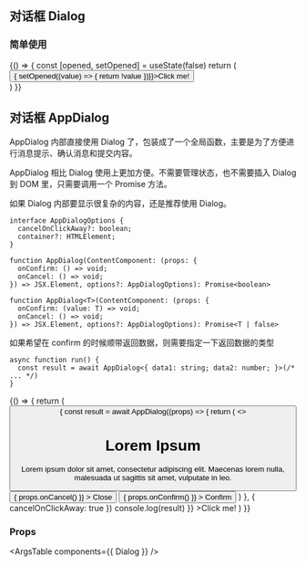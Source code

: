 
<Meta title="组件/对话框 Dialog" component={Dialog} />

## 对话框 Dialog

### 简单使用

<Canvas>
  <Story name="Dialog">
    {() => {
      const [opened, setOpened] = useState(false)
      return (
        <div>
          <Button onClick={() => { setOpened((value) => { return !value })}}>Click me!</Button>
          <Dialog
            open={opened}
            onClickAway={() => {
              setOpened(false)
            }}
            onClose={() => {
              setOpened(false)
            }}
          >
            <div style={{ width: 400, height: 300 }}>
              <h1 style={{ marginTop: 0 }}>Lorem Ipsum</h1>
              <p>Lorem ipsum dolor sit amet, consectetur adipiscing elit. Maecenas lorem nulla, malesuada ut sagittis sit amet, vulputate in leo.</p>
            </div>
            <div className="flex flex-row justify-end">
              <Button
                className="bg-red-500"
                onClick={() => { setOpened((value) => { return !value })}}
              >
                Close
              </Button>
              <Button
                className="ml-2"
                onClick={() => { setOpened((value) => { return !value })}}
              >
                Confirm
              </Button>
            </div>
          </Dialog>
        </div>
      )
    }}
  </Story>
</Canvas>

## 对话框 AppDialog

AppDialog 内部直接使用 Dialog 了，包装成了一个全局函数，主要是为了方便进行消息提示、确认消息和提交内容。

AppDialog 相比 Dialog 使用上更加方便。不需要管理状态，也不需要插入 Dialog 到 DOM 里，只需要调用一个 Promise 方法。

如果 Dialog 内部要显示很复杂的内容，还是推荐使用 Dialog。

```tsx
interface AppDialogOptions {
  cancelOnClickAway?: boolean;
  container?: HTMLElement;
}

function AppDialog(ContentComponent: (props: {
  onConfirm: () => void;
  onCancel: () => void;
}) => JSX.Element, options?: AppDialogOptions): Promise<boolean>

function AppDialog<T>(ContentComponent: (props: {
  onConfirm: (value: T) => void;
  onCancel: () => void;
}) => JSX.Element, options?: AppDialogOptions): Promise<T | false>
```

如果希望在 confirm 的时候顺带返回数据，则需要指定一下返回数据的类型

```tsx
async function run() {
  const result = await AppDialog<{ data1: string; data2: number; }>(/* ... */)
}
```

<Canvas>
  <Story name="AppDialog">
    {() => {
      return (
        <Button
          onClick={async () => {
            const result = await AppDialog((props) => {
              return (
                <>
                  <div style={{ width: 400, height: 300 }}>
                    <h1 style={{ marginTop: 0 }}>Lorem Ipsum</h1>
                    <p>Lorem ipsum dolor sit amet, consectetur adipiscing elit. Maecenas lorem nulla, malesuada ut sagittis sit amet, vulputate in leo.</p>
                  </div>
                  <div className="flex flex-row justify-end">
                    <Button
                      className="bg-red-500"
                      onClick={() => { props.onCancel() }}
                    >
                      Close
                    </Button>
                    <Button
                      className="ml-2"
                      onClick={() => { props.onConfirm() }}
                    >
                      Confirm
                    </Button>
                  </div>
                </>
              )
            }, { cancelOnClickAway: true })
            console.log(result)
          }}
        >Click me!</Button>
      )
    }}
  </Story>
</Canvas>

### Props

<ArgsTable components={{ Dialog }} />